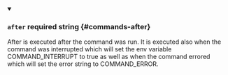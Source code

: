 
<details className="config-field" data-expandable="false" open>
<summary>

### `after` <span className="config-field-required" data-required="false">required</span> <span className="config-field-type">string</span> <span className="config-field-default"></span> <span className="config-field-enum"></span> {#commands-after}

After is executed after the command was run. It is executed also when
the command was interrupted which will set the env variable COMMAND_INTERRUPT
to true as well as when the command errored which will set the error string to
COMMAND_ERROR.

</summary>



</details>
